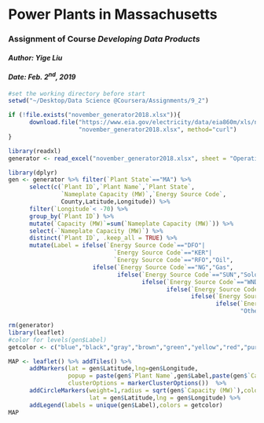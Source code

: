 # Power Plants in Massachusetts
### Assignment of Course *Developing Data Products*  
#### *Author: Yige Liu*
#### *Date: Feb. 2^nd^, 2019*  

```r
#set the working directory before start
setwd("~/Desktop/Data Science @Coursera/Assignments/9_2")

if (!file.exists("november_generator2018.xlsx")){
      download.file("https://www.eia.gov/electricity/data/eia860m/xls/november_generator2018.xlsx", 
                    "november_generator2018.xlsx", method="curl")
}

library(readxl)
generator <- read_excel("november_generator2018.xlsx", sheet = "Operating", skip = 1)

library(dplyr)
gen <- generator %>% filter(`Plant State`=="MA") %>%
      select(c(`Plant ID`,`Plant Name`,`Plant State`,
               `Nameplate Capacity (MW)`,`Energy Source Code`,
               County,Latitude,Longitude)) %>% 
      filter(`Longitude`< -70) %>%
      group_by(`Plant ID`) %>% 
      mutate(`Capacity (MW)`=sum(`Nameplate Capacity (MW)`)) %>%
      select(-`Nameplate Capacity (MW)`) %>%
      distinct(`Plant ID`, .keep_all = TRUE) %>% 
      mutate(Label = ifelse(`Energy Source Code`=="DFO"|
                              `Energy Source Code`=="KER"|
                              `Energy Source Code`=="RFO","Oil",
                        ifelse(`Energy Source Code`=="NG","Gas",
                               ifelse(`Energy Source Code`=="SUN","Solor",
                                      ifelse(`Energy Source Code`=="WND","Wind",
                                             ifelse(`Energy Source Code`=="WAT","Hydro",
                                                    ifelse(`Energy Source Code`=="NUC","Nuclear",
                                                           ifelse(`Energy Source Code`=="MWH","Storage",
                                                                  "Other"))))))))

rm(generator)
library(leaflet)
#color for levels(gen$Label)
getcolor <- c("blue","black","gray","brown","green","yellow","red","purple")

MAP <- leaflet() %>% addTiles() %>%
      addMarkers(lat = gen$Latitude,lng=gen$Longitude,
                 popup = paste(gen$`Plant Name`,gen$Label,paste(gen$`Capacity (MW)`,"MW",sep=""),sep=" - "),
                 clusterOptions = markerClusterOptions())  %>%
      addCircleMarkers(weight=1,radius = sqrt(gen$`Capacity (MW)`),color = getcolor,
                       lat = gen$Latitude,lng = gen$Longitude) %>%
      addLegend(labels = unique(gen$Label),colors = getcolor)
MAP
```